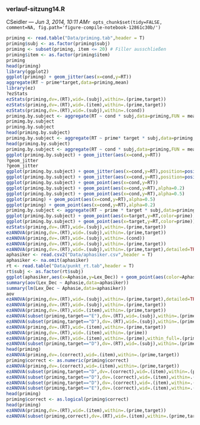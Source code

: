 
<!-- Automatically generated by RStudio [12861c30b10411e1afa60800200c9a66] -->
### verlauf-sitzung14.R
CSeidler --- *Jun 3, 2014, 10:11 AM*`r opts_chunk$set(tidy=FALSE, comment=NA, fig.path='figure-compile-notebook-12861c30b/')`
```r
priming <- read.table("Data/priming.tab",header = T)
priming$subj <- as.factor(priming$subj)
priming <- subset(priming, item <= 20) # Filler ausschließen
priming$item <- as.factor(priming$item)
priming
head(priming)
library(ggplot2)
ggplot(priming) + geom_jitter(aes(x=cond,y=RT))
aggregate(RT ~ prime*target,data=priming,mean)
library(ez)
?ezStats
ezStats(priming,dv=.(RT),wid=.(subj),within=.(prime,target))
ezStats(priming,dv=.(RT),wid=.(item),within=.(prime,target))
ezStats(priming,dv=.(RT),wid=.(subj),within=.(cond))
priming.by.subject <- aggregate(RT ~ cond * subj,data=priming,FUN = mean)
primimg.by.subject
priming.by.subject
head(priming.by.subject)
priming.by.subject <- aggregate(RT ~ prime* target * subj,data=priming,FUN = mean)
head(priming.by.subject)
priming.by.subject <- aggregate(RT ~ cond * subj,data=priming,FUN = mean)
ggplot(priming.by.subject) + geom_jitter(aes(x=cond,y=RT))
?geom_jitter
?geom_jitter
ggplot(priming.by.subject) + geom_jitter(aes(x=cond,y=RT),position=position_jitter(width=.1))
ggplot(priming.by.subject) + geom_jitter(aes(x=cond,y=RT),position=position_jitter(width=0))
ggplot(priming.by.subject) + geom_point(aes(x=cond,y=RT))
ggplot(priming.by.subject) + geom_point(aes(x=cond,y=RT),alpha=0.2)
ggplot(priming.by.subject) + geom_point(aes(x=cond,y=RT),alpha=0.5)
ggplot(priming) + geom_point(aes(x=cond,y=RT),alpha=0.5)
ggplot(priming) + geom_point(aes(x=cond,y=RT),alpha=0.2)
priming.by.subject <- aggregate(RT ~ prime * target * subj,data=priming,FUN = mean)
ggplot(priming.by.subject) + geom_point(aes(x=target,y=RT,color=prime),alpha=0.2)
ggplot(priming.by.subject) + geom_point(aes(x=target,y=RT,color=prime))
ezStats(priming,dv=.(RT),wid=.(subj),within=.(prime,target))
ezANOVA(priming,dv=.(RT),wid=.(subj),within=.(prime,target))
ezANOVA(priming,dv=.(RT),wid=.(subj),within=.(cond))
ezANOVA(priming,dv=.(RT),wid=.(subj),within=.(prime,target))
ezANOVA(priming,dv=.(RT),wid=.(subj),within=.(prime,target),detailed=TRUE)
aphasiker <- read.csv2("Data/aphasiker.csv",header = T)
aphasiker <- na.omit(aphasiker)
rt <- read.table("Data/punkt_rt.tab",header = T)
rt$subj <- as.factor(rt$subj)
ggplot(aphasiker,aes(x=Aphasie,y=Lex_Dec)) + geom_point(aes(color=Aphasie)) + geom_smooth(aes(x=as.numeric(Aphasie),y=Lex_Dec),method="lm", se=FALSE,color="red")
summary(aov(Lex_Dec ~ Aphasie,data=aphasiker))
summary(lm(Lex_Dec ~ Aphasie,data=aphasiker))
aov
ezANOVA(priming,dv=.(RT),wid=.(subj),within=.(prime,target),detailed=TRUE)
ezANOVA(priming,dv=.(RT),wid=.(subj),within=.(prime,target))
ezANOVA(priming,dv=.(RT),wid=.(item),within=.(prime,target))
ezANOVA(subset(priming,target=="E"),dv=.(RT),wid=.(subj),within=.(prime))
ezANOVA(subset(priming,target=="D"),dv=.(RT),wid=.(subj),within=.(prime))
ezANOVA(priming,dv=.(RT),wid=.(item),within=.(prime,target))
ezANOVA(priming,dv=.(RT),wid=.(item),within=.(prime))
ezANOVA(priming,dv=.(RT),wid=.(item),within=.(prime),within_full=.(prime,target))
ezANOVA(subset(priming,target=="D"),dv=.(RT),wid=.(subj),within=.(prime))
head(priming)
ezANOVA(priming,dv=.(correct),wid=.(item),within=.(prime,target))
priming$correct <- as.numeric(priming$correct)
ezANOVA(priming,dv=.(correct),wid=.(item),within=.(prime,target))
ezANOVA(subset(priming,target=="D",dv=.(correct),wid=.(item),within=.(prime)))
ezANOVA(subset(priming,target=="D"),dv=.(correct),wid=.(item),within=.(prime)))
ezANOVA(subset(priming,target=="D"),dv=.(correct),wid=.(item),within=.(prime))
ezANOVA(subset(priming,target=="E"),dv=.(correct),wid=.(item),within=.(prime))
head(priming)
priming$correct <- as.logical(priming$correct)
head(priming)
ezANOVA(priming,dv=.(RT),wid=.(item),within=.(prime,target))
ezANOVA(subset(priming,correct),dv=.(RT),wid=.(item),within=.(prime,target))

```
